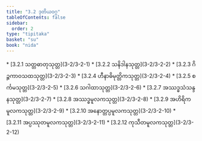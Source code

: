 ```yaml
---
title: "3.2 ဒုတိယဝဂ္ဂ"
tableOfContents: false
sidebar:
  order: 2
type: "tipitaka"
basket: "su"
book: "nida"
---
```



<DynamicBreadcrumb />



<TableOfContents book="nida" section="3.2">
* [3.2.1 သတ္တဓာတုသုတ္တ](3-2/3-2-1)
* [3.2.2 သနိဒါနသုတ္တ](3-2/3-2-2)
* [3.2.3 ဂိဉ္ဇကာဝသထသုတ္တ](3-2/3-2-3)
* [3.2.4 ဟီနာဓိမုတ္တိကသုတ္တ](3-2/3-2-4)
* [3.2.5 စင်္ကမသုတ္တ](3-2/3-2-5)
* [3.2.6 သဂါထာသုတ္တ](3-2/3-2-6)
* [3.2.7 အဿဒ္ဓသံသန္ဒနသုတ္တ](3-2/3-2-7)
* [3.2.8 အဿဒ္ဓမူလကသုတ္တ](3-2/3-2-8)
* [3.2.9 အဟိရိကမူလကသုတ္တ](3-2/3-2-9)
* [3.2.10 အနောတ္တပ္ပမူလကသုတ္တ](3-2/3-2-10)
* [3.2.11 အပ္ပဿုတမူလကသုတ္တ](3-2/3-2-11)
* [3.2.12 ကုသီတမူလကသုတ္တ](3-2/3-2-12)
</TableOfContents>